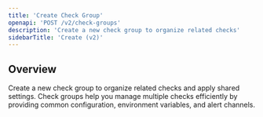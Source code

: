 ```yaml
---
title: 'Create Check Group'
openapi: 'POST /v2/check-groups'
description: 'Create a new check group to organize related checks'
sidebarTitle: 'Create (v2)'
---
```


## Overview

Create a new check group to organize related checks and apply shared settings. Check groups help you manage multiple checks efficiently by providing common configuration, environment variables, and alert channels.

